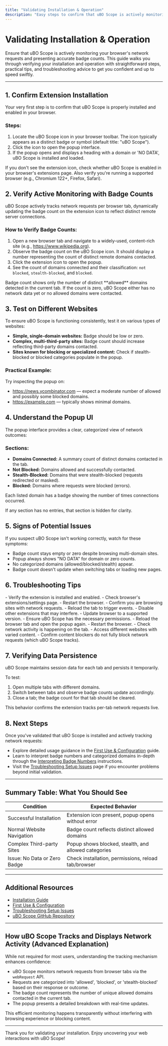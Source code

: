 ```yaml
---
title: "Validating Installation & Operation"
description: "Easy steps to confirm that uBO Scope is actively monitoring network requests and displaying badge counts for remote servers. Includes tips for testing the extension on different sites, what to expect in the popup UI, and signs that something might be wrong. Empowers users to quickly know they're set up correctly."
---
```


# Validating Installation & Operation

Ensure that uBO Scope is actively monitoring your browser's network requests and presenting accurate badge counts. This guide walks you through verifying your installation and operation with straightforward steps, practical tips, and troubleshooting advice to get you confident and up to speed swiftly.

---

## 1. Confirm Extension Installation

Your very first step is to confirm that uBO Scope is properly installed and enabled in your browser.

### Steps:

1. Locate the uBO Scope icon in your browser toolbar. The icon typically appears as a distinct badge or symbol (default title: "uBO Scope").
2. Click the icon to open the popup interface.
3. If the popup opens and displays a heading with a domain or 'NO DATA', uBO Scope is installed and loaded.

<Tip>
If you don't see the extension icon, check whether uBO Scope is enabled in your browser's extensions page. Also verify you're running a supported browser (e.g., Chromium 122+, Firefox, Safari).
</Tip>

## 2. Verify Active Monitoring with Badge Counts

uBO Scope actively tracks network requests per browser tab, dynamically updating the badge count on the extension icon to reflect distinct remote server connections.

### How to Verify Badge Counts:

1. Open a new browser tab and navigate to a widely-used, content-rich site (e.g., https://www.wikipedia.org).
2. Observe the badge count on the uBO Scope icon. It should display a number representing the count of distinct remote domains contacted.
3. Click the extension icon to open the popup.
4. See the count of domains connected and their classification: `not blocked`, `stealth-blocked`, and `blocked`.

<Tip>
Badge count shows only the number of distinct **allowed** domains detected in the current tab. If the count is zero, uBO Scope either has no network data yet or no allowed domains were contacted.
</Tip>

## 3. Test on Different Websites

To ensure uBO Scope is functioning consistently, test it on various types of websites:

- **Simple, single-domain websites:** Badge should be low or zero.
- **Complex, multi-third-party sites:** Badge count should increase reflecting third-party domains contacted.
- **Sites known for blocking or specialized content:** Check if stealth-blocked or blocked categories populate in the popup.

### Practical Example:
Try inspecting the popup on:

- https://news.ycombinator.com  — expect a moderate number of allowed and possibly some blocked domains.
- https://example.com — typically shows minimal domains.

## 4. Understand the Popup UI

The popup interface provides a clear, categorized view of network outcomes:

### Sections:

- **Domains Connected:** A summary count of distinct domains contacted in the tab.
- **Not Blocked:** Domains allowed and successfully contacted.
- **Stealth-Blocked:** Domains that were stealth-blocked (requests redirected or masked).
- **Blocked:** Domains where requests were blocked (errors).

Each listed domain has a badge showing the number of times connections occurred.

<Tip>
If any section has no entries, that section is hidden for clarity.
</Tip>

## 5. Signs of Potential Issues

If you suspect uBO Scope isn't working correctly, watch for these symptoms:

- Badge count stays empty or zero despite browsing multi-domain sites.
- Popup always shows "NO DATA" for domain or zero counts.
- No categorized domains (allowed/blocked/stealth) appear.
- Badge count doesn't update when switching tabs or loading new pages.

## 6. Troubleshooting Tips

<AccordionGroup title="Common Issues and Solutions">
<Accordion title="Extension Icon Not Visible">
- Verify the extension is installed and enabled.
- Check browser's extensions/settings page.
- Restart the browser.
</Accordion>
<Accordion title="Badge Count Does Not Update">
- Confirm you are browsing sites with network requests.
- Reload the tab to trigger events.
- Disable other extensions that may interfere.
- Update browser to a supported version.
</Accordion>
<Accordion title="Popup Shows NO DATA Continuously">
- Ensure uBO Scope has the necessary permissions.
- Reload the browser tab and open the popup again.
- Restart the browser.
</Accordion>
<Accordion title="No Domains Categorized in Popup">
- Check network activity is happening on the tab.
- Access different websites with varied content.
- Confirm content blockers do not fully block network requests (which uBO Scope tracks).
</Accordion>
</AccordionGroup>

## 7. Verifying Data Persistence

uBO Scope maintains session data for each tab and persists it temporarily.

To test:

1. Open multiple tabs with different domains.
2. Switch between tabs and observe badge counts update accordingly.
3. Close a tab; the badge count for that tab should be cleared.

This behavior confirms the extension tracks per-tab network requests live.

## 8. Next Steps

Once you've validated that uBO Scope is installed and actively tracking network requests:

- Explore detailed usage guidance in the [First Use & Configuration]( /getting-started/onboard-intro-basics/first-use-and-configuration ) guide.
- Learn to interpret badge numbers and categorized domains in-depth through the [Interpreting Badge Numbers]( /guides/workflows-usage/interpreting-badge ) instructions.
- Visit the [Troubleshooting Setup Issues]( /getting-started/onboard-intro-basics/troubleshooting-setup ) page if you encounter problems beyond initial validation.

---

## Summary Table: What You Should See

| Condition                          | Expected Behavior                                       |
|----------------------------------|--------------------------------------------------------|
| Successful Installation           | Extension icon present, popup opens without error      |
| Normal Website Navigation         | Badge count reflects distinct allowed domains          |
| Complex Third-party Sites         | Popup shows blocked, stealth, and allowed categories   |
| Issue: No Data or Zero Badge      | Check installation, permissions, reload tab/browser    |

---

## Additional Resources

- [Installation Guide]( /getting-started/onboard-intro-basics/install-uboscope )
- [First Use & Configuration]( /getting-started/onboard-intro-basics/first-use-and-configuration )
- [Troubleshooting Setup Issues]( /getting-started/onboard-intro-basics/troubleshooting-setup )
- [uBO Scope GitHub Repository]( https://github.com/gorhill/uBO-Scope )

---

## How uBO Scope Tracks and Displays Network Activity (Advanced Explanation)

While not required for most users, understanding the tracking mechanism enhances confidence:

- uBO Scope monitors network requests from browser tabs via the `webRequest` API.
- Requests are categorized into 'allowed', 'blocked', or 'stealth-blocked' based on their response or outcome.
- The badge count represents the number of unique allowed domains contacted in the current tab.
- The popup presents a detailed breakdown with real-time updates.

This efficient monitoring happens transparently without interfering with browsing experience or blocking content.

---

Thank you for validating your installation. Enjoy uncovering your web interactions with uBO Scope!